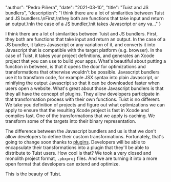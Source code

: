 
  "author": "Pedro Piñera",
  "date": "2021-03-10",
  "title": "Tuist and JS bundlers",
  "description": "I think there are a lot of similarities between Tuist and JS bundlers.\nFirst,\nthey both are functions that take input and return an output.\nIn the case of a JS bundler,\nit takes Javascript or any va..."
}




I think there are a lot of similarities between Tuist and JS bundlers.
First,
they both are functions that take input and return an output.
In the case of a JS bundler,
it takes Javascript or any variation of it,
and converts it into Javascript that is compatible with the target platform (e.g. browser).
In the case of Tuist,
it takes your project definitions, and generates an Xcode project that you can use to build your apps.
What's beautiful about putting a function in between,
is that it opens the door for optimizations and transformations that otherwise wouldn't be possible.
Javascript bundlers use it to transform code,
for example JSX syntax into plain Javascript,
or minifying the output Javascript so that it can be downloaded faster when users open a website.
What's great about those Javascript bundlers is that they all have the concept of plugins.
They allow developers participate in that transformation process with their own functions.
Tuist is no different.
We take you definition of projects and figure out what optimizations we can apply to ensure that the resulting Xcode project is fast in Xcode and compiles fast.
One of the transformations that we apply is caching.
We transform some of the targets into their binary representation.

The difference between the Javascript bundlers and us is that we don't allow developers to define their custom transformations.
Fortunately, that's going to change soon thanks to [plugins](https://tuist.io/docs/plugins/using-plugins/).
Developers will be able to encapsulate their transformations into a plugin that they'll be able to distribute to Tuist users.
How cool is that?
We took a very closed and monolith project format, `.pbxproj` files.
And we are turning it into a more open format that developers can extend and optimize.

This is the beauty of Tuist.

    